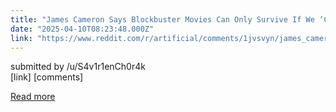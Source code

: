 ```yaml
---
title: "James Cameron Says Blockbuster Movies Can Only Survive If We ‘Cut the Cost in Half.' He’s Exploring How AI Can Help Without ‘Laying Off the Staff.' Says that prompts like \"“in the style of Zack Snyder” make him quesy"
date: "2025-04-10T08:23:48.000Z"
link: "https://www.reddit.com/r/artificial/comments/1jvsvyn/james_cameron_says_blockbuster_movies_can_only/"
---
```


submitted by    /u/S4v1r1enCh0r4k  
 [link]   [comments]

[Read more](https://www.reddit.com/r/artificial/comments/1jvsvyn/james_cameron_says_blockbuster_movies_can_only/)
